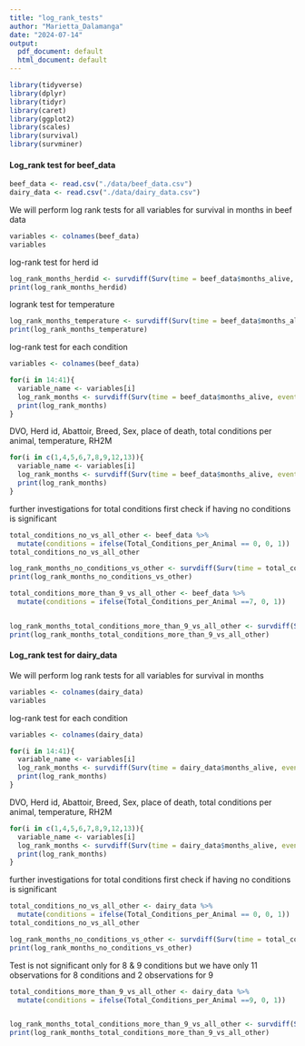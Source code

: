 ---
title: "log_rank_tests"
author: "Marietta_Dalamanga"
date: "2024-07-14"
output:
  pdf_document: default
  html_document: default
---



```{r}
library(tidyverse)
library(dplyr)
library(tidyr)
library(caret)
library(ggplot2)
library(scales)
library(survival)
library(survminer)
```



#### Log_rank test for beef_data


```{r}
beef_data <- read.csv("./data/beef_data.csv")
dairy_data <- read.csv("./data/dairy_data.csv")
```


We will perform log rank tests for all variables for survival in months in beef data

```{r}

variables <- colnames(beef_data)
variables
```

log-rank test for herd id
```{r}

log_rank_months_herdid <- survdiff(Surv(time = beef_data$months_alive, event = beef_data$status) ~ as.factor(beef_data$Herd_Id), data=beef_data)
print(log_rank_months_herdid)
```

logrank test for temperature
```{r}
log_rank_months_temperature <- survdiff(Surv(time = beef_data$months_alive, event = beef_data$status) ~ beef_data$T_2M, data=beef_data)
print(log_rank_months_temperature)
```


log-rank test for each condition
```{r}
variables <- colnames(beef_data)

for(i in 14:41){
  variable_name <- variables[i]
  log_rank_months <- survdiff(Surv(time = beef_data$months_alive, event = beef_data$status) ~ as.factor(beef_data[[variable_name]]), data=beef_data)
  print(log_rank_months)
}
```


DVO, Herd id, Abattoir, Breed, Sex, place of death, total conditions per animal, temperature, RH2M
```{r}
for(i in c(1,4,5,6,7,8,9,12,13)){
  variable_name <- variables[i]
  log_rank_months <- survdiff(Surv(time = beef_data$months_alive, event = beef_data$status) ~ as.factor(beef_data[[variable_name]]), data=beef_data)
  print(log_rank_months)
}
```

further investigations for total conditions
first check if having no conditions is significant
```{r}
total_conditions_no_vs_all_other <- beef_data %>%
  mutate(conditions = ifelse(Total_Conditions_per_Animal == 0, 0, 1))
total_conditions_no_vs_all_other

log_rank_months_no_conditions_vs_other <- survdiff(Surv(time = total_conditions_no_vs_all_other$months_alive, event = total_conditions_no_vs_all_other$status) ~ as.factor(total_conditions_no_vs_all_other$conditions), data=total_conditions_no_vs_all_other)
print(log_rank_months_no_conditions_vs_other)
```


```{r}
total_conditions_more_than_9_vs_all_other <- beef_data %>%
  mutate(conditions = ifelse(Total_Conditions_per_Animal ==7, 0, 1))


log_rank_months_total_conditions_more_than_9_vs_all_other <- survdiff(Surv(time = total_conditions_more_than_9_vs_all_other$months_alive, event = total_conditions_more_than_9_vs_all_other$status) ~ as.factor(total_conditions_more_than_9_vs_all_other$conditions), data=total_conditions_more_than_9_vs_all_other)
print(log_rank_months_total_conditions_more_than_9_vs_all_other)
```



#### Log_rank test for dairy_data


We will perform log rank tests for all variables for survival in months

```{r}

variables <- colnames(dairy_data)
variables
```

log-rank test for each condition
```{r}
variables <- colnames(dairy_data)

for(i in 14:41){
  variable_name <- variables[i]
  log_rank_months <- survdiff(Surv(time = dairy_data$months_alive, event = dairy_data$status) ~ as.factor(dairy_data[[variable_name]]), data=dairy_data)
  print(log_rank_months)
}
```


DVO, Herd id, Abattoir, Breed, Sex, place of death, total conditions per animal, temperature, RH2M
```{r}
for(i in c(1,4,5,6,7,8,9,12,13)){
  variable_name <- variables[i]
  log_rank_months <- survdiff(Surv(time = dairy_data$months_alive, event = dairy_data$status) ~ as.factor(dairy_data[[variable_name]]), data=dairy_data)
  print(log_rank_months)
}
```

further investigations for total conditions
first check if having no conditions is significant
```{r}
total_conditions_no_vs_all_other <- dairy_data %>%
  mutate(conditions = ifelse(Total_Conditions_per_Animal == 0, 0, 1))
total_conditions_no_vs_all_other

log_rank_months_no_conditions_vs_other <- survdiff(Surv(time = total_conditions_no_vs_all_other$months_alive, event = total_conditions_no_vs_all_other$status) ~ as.factor(total_conditions_no_vs_all_other$conditions), data=total_conditions_no_vs_all_other)
print(log_rank_months_no_conditions_vs_other)
```


Test is not significant only for 8 & 9 conditions but we have only 11 observations for 8 conditions and 2 observations for 9
```{r}
total_conditions_more_than_9_vs_all_other <- dairy_data %>%
  mutate(conditions = ifelse(Total_Conditions_per_Animal ==9, 0, 1))


log_rank_months_total_conditions_more_than_9_vs_all_other <- survdiff(Surv(time = total_conditions_more_than_9_vs_all_other$months_alive, event = total_conditions_more_than_9_vs_all_other$status) ~ as.factor(total_conditions_more_than_9_vs_all_other$conditions), data=total_conditions_more_than_9_vs_all_other)
print(log_rank_months_total_conditions_more_than_9_vs_all_other)
```
